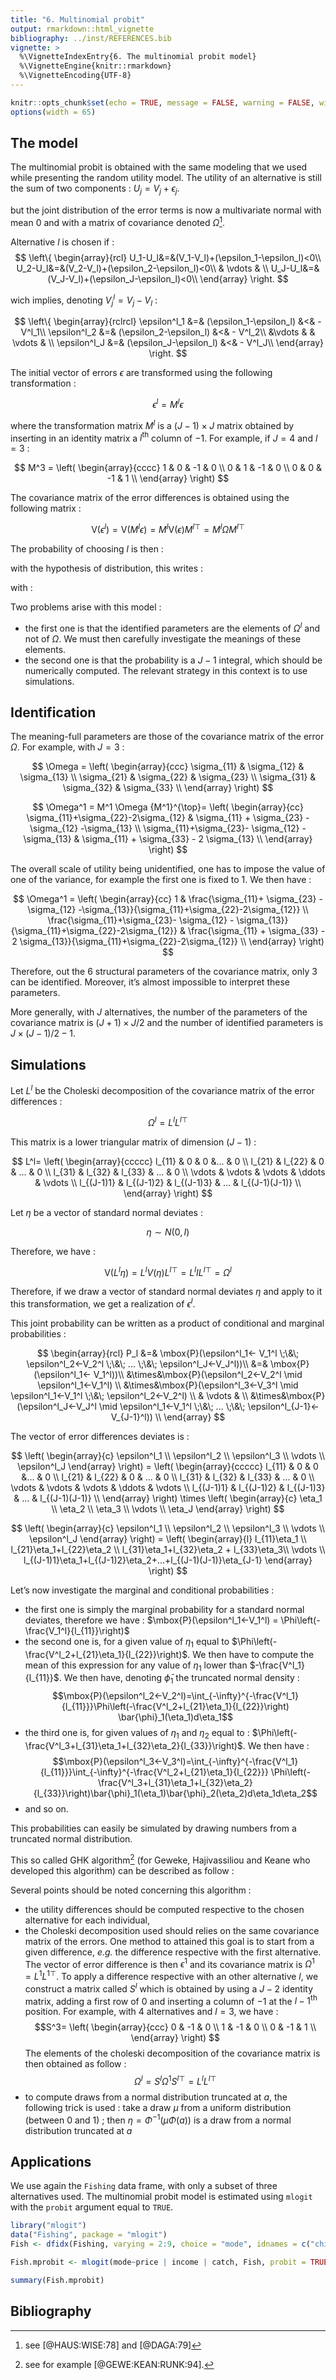 ```yaml
---
title: "6. Multinomial probit"
output: rmarkdown::html_vignette
bibliography: ../inst/REFERENCES.bib
vignette: >
  %\VignetteIndexEntry{6. The multinomial probit model}
  %\VignetteEngine{knitr::rmarkdown}
  %\VignetteEncoding{UTF-8}
---
```


```r
knitr::opts_chunk$set(echo = TRUE, message = FALSE, warning = FALSE, widtht = 65)
options(width = 65)
```

## The model

The multinomial probit is obtained with the same modeling that we used
while presenting the random utility model. The utility of an
alternative is still the sum of two components : $U_j = V_j +
\epsilon_j$.

but the joint distribution of the error terms is now a multivariate
normal with mean 0 and with a matrix of covariance denoted
$\Omega$^[see [@HAUS:WISE:78] and [@DAGA:79]].

Alternative $l$ is chosen if : 
$$
\left\{
\begin{array}{rcl}
U_1-U_l&=&(V_1-V_l)+(\epsilon_1-\epsilon_l)<0\\
U_2-U_l&=&(V_2-V_l)+(\epsilon_2-\epsilon_l)<0\\
 & \vdots &  \\
U_J-U_l&=&(V_J-V_l)+(\epsilon_J-\epsilon_l)<0\\
\end{array}
\right.
$$

wich implies, denoting $V^l_j=V_j-V_l$ :

$$
\left\{
\begin{array}{rclrcl}
  \epsilon^l_1 &=& (\epsilon_1-\epsilon_l) &<& - V^l_1\\
  \epsilon^l_2 &=& (\epsilon_2-\epsilon_l) &<& - V^l_2\\
  &\vdots & & \vdots &  \\
  \epsilon^l_J &=& (\epsilon_J-\epsilon_l) &<& - V^l_J\\
\end{array}
\right.
$$

The initial vector of errors $\epsilon$ are transformed using the
following transformation :

$$\epsilon^l = M^l \epsilon$$

where the transformation matrix $M^l$ is a $(J-1) \times J$ matrix
obtained by inserting in an identity matrix a $l^{\mbox{th}}$ column
of $-1$. For example, if $J = 4$ and $l = 3$ :

$$
M^3 = 
\left(
\begin{array}{cccc}
1 & 0 & -1 & 0 \\
0 & 1 & -1 & 0 \\
0 & 0 & -1 & 1 \\
\end{array}
\right)
$$

The covariance matrix of the error differences is obtained using the
following matrix :

$$
\mbox{V}\left(\epsilon^l\right)=\mbox{V}\left(M^l\epsilon\right)
=
M^l\mbox{V}\left(\epsilon\right){M^l}^{\top}
=
M^l\Omega{M^l}^{\top}
$$

The probability of choosing $l$ is then :

\begin{equation}
P_l =\mbox{P}(\epsilon^l_1<-V_1^l \;\&\; \epsilon^l_2<-V_2^l \;\&\; ... \; \epsilon^l_J<-V_J^l)
\end{equation}

with the hypothesis of distribution, this writes :

\begin{equation}
P_l = \int_{-\infty}^{-V_1^l}\int_{-\infty}^{-V_2^l}...\int_{-\infty}^{-V_J^l}\phi(\epsilon^l)
d\epsilon^l_1 d\epsilon^l_2... d^l_J
\end{equation}

with :

\begin{equation}
\phi\left(\epsilon^l\right)=\frac{1}{(2\pi)^{(J-1)/2}\mid\Omega^l\mid^{1/2}}
e^{-\frac{1}{2}\epsilon^l{\Omega^l}^{-1}\epsilon^l}
\end{equation}

Two problems arise with this model :

- the first one is that the identified parameters are the elements
  of $\Omega^l$ and not of $\Omega$. We must then carefully investigate
  the meanings of these elements.
- the second one is that the probability is a $J-1$ integral,
  which should be numerically computed. The relevant strategy in this
  context is to use simulations.

## Identification

The meaning-full parameters are those of the covariance matrix of the
error $\Omega$. For example, with $J = 3$ :

$$
\Omega =
\left(
\begin{array}{ccc}
\sigma_{11} & \sigma_{12} & \sigma_{13}  \\
\sigma_{21} & \sigma_{22} & \sigma_{23} \\
\sigma_{31} & \sigma_{32} & \sigma_{33} \\
\end{array}
\right)
$$

$$
\Omega^1 = M^1 \Omega {M^1}^{\top}=
\left(
\begin{array}{cc}
\sigma_{11}+\sigma_{22}-2\sigma_{12} & \sigma_{11} + \sigma_{23} - \sigma_{12} -\sigma_{13} \\
\sigma_{11}+\sigma_{23}- \sigma_{12} - \sigma_{13} & \sigma_{11} + \sigma_{33} - 2 \sigma_{13} \\
\end{array}
\right)
$$

The overall scale of utility being unidentified, one has to impose the
value of one of the variance, for example the first one is fixed to
1. We then have :

$$ \Omega^1 = \left( \begin{array}{cc} 1 & \frac{\sigma_{11}+
\sigma_{23} - \sigma_{12}
-\sigma_{13}}{\sigma_{11}+\sigma_{22}-2\sigma_{12}} \\
\frac{\sigma_{11}+\sigma_{23}- \sigma_{12} -
\sigma_{13}}{\sigma_{11}+\sigma_{22}-2\sigma_{12}} &
\frac{\sigma_{11} + \sigma_{33} - 2
\sigma_{13}}{\sigma_{11}+\sigma_{22}-2\sigma_{12}} \\ \end{array}
\right) 
$$

Therefore, out the 6 structural parameters of the covariance matrix,
only 3 can be identified. Moreover, it's almost impossible to
interpret these parameters.

More generally, with $J$ alternatives, the number of the parameters of
the covariance matrix is $(J+1)\times J/2$ and the number of identified
parameters is $J\times(J-1)/2-1$.

## Simulations

Let $L^l$ be the Choleski decomposition of the covariance matrix of
the error differences :

$$
\Omega^l=L^l {L^l}^{\top}
$$

This matrix is a lower triangular matrix of dimension $(J-1)$ :

$$
L^l=
\left(
\begin{array}{ccccc}
l_{11} & 0 & 0 &... & 0 \\
l_{21} & l_{22} & 0 & ... & 0 \\
l_{31} & l_{32} & l_{33} & ... & 0 \\
\vdots & \vdots & \vdots & \ddots & \vdots \\
l_{(J-1)1} & l_{(J-1)2} & l_{(J-1)3} & ... & l_{(J-1)(J-1)} \\
\end{array}
\right)
$$

Let $\eta$ be a vector of standard normal deviates :

$$
\eta \sim N(0, I)
$$

Therefore, we have :

$$
\mbox{V}\left(L^l\eta\right)=L^lV(\eta){L^l}^{\top}=L^lI{L^l}^{\top}=\Omega^l
$$

Therefore, if we draw a vector of standard normal deviates $\eta$ and
apply to it this transformation, we get a realization of $\epsilon^l$.

This joint probability can be written as a product of conditional and
marginal probabilities :

$$
\begin{array}{rcl}
  P_l &=& \mbox{P}(\epsilon^l_1<- V_1^l \;\&\; \epsilon^l_2<-V_2^l \;\&\; ... \;\&\; \epsilon^l_J<-V_J^l))\\
  &=& \mbox{P}(\epsilon^l_1<- V_1^l))\\
  &\times&\mbox{P}(\epsilon^l_2<-V_2^l \mid \epsilon^l_1<-V_1^l) \\
  &\times&\mbox{P}(\epsilon^l_3<-V_3^l \mid \epsilon^l_1<-V_1^l \;\&\; \epsilon^l_2<-V_2^l) \\
  & \vdots & \\
  &\times&\mbox{P}(\epsilon^l_J<-V_J^l \mid \epsilon^l_1<-V_1^l \;\&\; ... \;\&\; \epsilon^l_{J-1}<-V_{J-1}^l)) \\
\end{array}
$$

The vector of error differences deviates is :

$$
\left(
\begin{array}{c}
  \epsilon^l_1 \\ \epsilon^l_2 \\ \epsilon^l_3 \\ \vdots \\ \epsilon^l_J
\end{array}
\right)
=
\left(
\begin{array}{ccccc}
l_{11} & 0 & 0 &... & 0 \\
l_{21} & l_{22} & 0 & ... & 0 \\
l_{31} & l_{32} & l_{33} & ... & 0 \\
\vdots & \vdots & \vdots & \ddots & \vdots \\
l_{(J-1)1} & l_{(J-1)2} & l_{(J-1)3} & ... & l_{(J-1)(J-1)} \\
\end{array}
\right)
\times
\left(
\begin{array}{c}
\eta_1 \\ \eta_2 \\ \eta_3 \\ \vdots \\ \eta_J
\end{array}
\right)
$$


$$
\left(
\begin{array}{c}
  \epsilon^l_1 \\ \epsilon^l_2 \\ \epsilon^l_3 \\ \vdots \\ \epsilon^l_J
\end{array}
\right)
=
\left(
\begin{array}{l}
l_{11}\eta_1 \\ 
l_{21}\eta_1+l_{22}\eta_2 \\ 
l_{31}\eta_1+l_{32}\eta_2 + l_{33}\eta_3\\ 
\vdots \\ 
l_{(J-1)1}\eta_1+l_{(J-1)2}\eta_2+...+l_{(J-1)(J-1)}\eta_{J-1}
\end{array}
\right)
$$

Let's now investigate the marginal and conditional probabilities : 

- the first one is simply the marginal probability for a standard
  normal deviates, therefore we have :
  $\mbox{P}(\epsilon^l_1<-V_1^l) = \Phi\left(-\frac{V_1^l}{l_{11}}\right)$
- the second one is, for a given value of $\eta_1$ equal to
  $\Phi\left(-\frac{V^l_2+l_{21}\eta_1}{l_{22}}\right)$. We then have to compute the
  mean of this expression for any value of $\eta_1$ lower than
  $-\frac{V^l_1}{l_{11}}$. We then have, denoting $\bar{\phi}_1$ the truncated
  normal density :
  $$\mbox{P}(\epsilon^l_2<-V_2^l)=\int_{-\infty}^{-\frac{V^l_1}{l_{11}}}\Phi\left(-\frac{V^l_2+l_{21}\eta_1}{l_{22}}\right)
  \bar{\phi}_1(\eta_1)d\eta_1$$
- the third one is, for given values of $\eta_1$ and $\eta_2$
  equal to :
  $\Phi\left(-\frac{V^l_3+l_{31}\eta_1+l_{32}\eta_2}{l_{33}}\right)$. We
  then have :
  $$\mbox{P}(\epsilon^l_3<-V_3^l)=\int_{-\infty}^{-\frac{V^l_1}{l_{11}}}\int_{-\infty}^{-\frac{V^l_2+l_{21}\eta_1}{l_{22}}}
  \Phi\left(-\frac{V^l_3+l_{31}\eta_1+l_{32}\eta_2}{l_{33}}\right)\bar{\phi}_1(\eta_1)\bar{\phi}_2(\eta_2)d\eta_1d\eta_2$$
- and so on. 


This probabilities can easily be simulated by drawing numbers from a
truncated normal distribution.

This so called GHK algorithm^[see for example
  [@GEWE:KEAN:RUNK:94].] (for Geweke, Hajivassiliou and Keane who
developed this algorithm) can be described as follow :

\begin{enumerate}
- compute $\Phi\left(-\frac{V_1^l}{l_{11}}\right)$
- draw a number called $\eta_1^r$ from a standard normal
  distribution upper-truncated at $-\frac{V_1^l}{l_{11}}$ and compute
  $\Phi\left(-\frac{V^l_2+l_{21}\eta_1^r}{l_{22}}\right)$
- draw a number called $\eta_2^r$ from a standard normal
  distribution upper-truncated at
  $-\frac{V^l_2+l_{21}\eta_1^r}{l_{22}}$ and compute
  $\Phi\left(-\frac{V^l_3+l_{31}\eta_1^r+l_{32}\eta_2^r}{l_{33}}\right)$
- $...$ draw a number called $\eta_{J-1}^r$ from a standard
  normal distribution upper-truncated at $-\frac{V^l_{J-1}+l_{(J-1)1}\eta_1^r+... V^l_{J-1}+l_{(J-1)(J-2)}\eta_{J-2}^r}{l_{(J-1)(J-1)}}$
- multiply all these probabilities and get a realization of the
  probability called $P^r_l$.
- repeat all these steps many times and average all these
  probabilities ; this average is an estimation of the probability :
  $\bar{P}_l = \sum_{r=1}^R P^r_l/R$.
\end{enumerate}

Several points should be noted concerning this algorithm :

- the utility differences should be computed respective to the
  chosen alternative for each individual,
- the Choleski decomposition used should relies on the same
  covariance matrix of the errors. One method to attained this goal is
  to start from a given difference, *e.g.* the difference
  respective with the first alternative. The vector of error
  difference is then $\epsilon^1$ and its covariance matrix is
  $\Omega^1=L^1{L^1}^{\top}$. To apply a difference respective with an
  other alternative $l$, we construct a matrix called $S^l$ which is
  obtained by using a $J-2$ identity matrix, adding a first row of 0
  and inserting a column of $-1$ at the $l-1^{\mbox{th}}$
  position. For example, with 4 alternatives and $l=3$, we have :
  $$S^3=
  \left(
    \begin{array}{ccc}
      0 & -1 & 0 \\
      1 & -1 & 0 \\
      0 & -1 & 1 \\
    \end{array}
  \right)
  $$
  The elements of the choleski decomposition of the covariance matrix
  is then obtained as follow :
  $$
  \Omega^l = S^l \Omega^1 {S^l}^{\top}=L^l {L^l}^{\top}
  $$
- to compute draws from a normal distribution truncated at $a$,
  the following trick is used : take a draw $\mu$ from a uniform
  distribution (between 0 and 1) ; then $\eta = \Phi^{-1}\left(\mu
    \Phi(a)\right)$ is a draw from a normal distribution truncated at
  $a$

## Applications

We use again the `Fishing` data frame, with only a subset of three
alternatives used. The multinomial probit model is estimated using
`mlogit` with the `probit` argument equal to `TRUE`.

```r
library("mlogit")
data("Fishing", package = "mlogit")
Fish <- dfidx(Fishing, varying = 2:9, choice = "mode", idnames = c("chid", "alt"))
``` 


```r
Fish.mprobit <- mlogit(mode~price | income | catch, Fish, probit = TRUE, alt.subset=c('beach', 'boat','pier'))
```

```r
summary(Fish.mprobit)
``` 

## Bibliography
